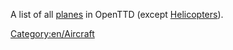 

A list of all [[en/Manual/Base Set/Vehicles/Aircraft|planes]] in OpenTTD (except [[:Category:en/Helicopters|Helicopters]]).

[[Category:en/Aircraft]]